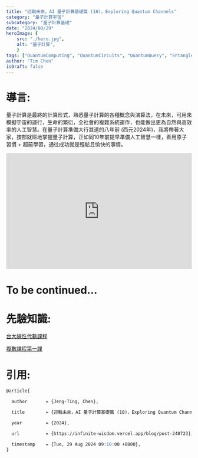 ```yaml
---
title: "迎戰未來，AI 量子計算基礎篇 (10)，Exploring Quantum Channels"
category: "量子計算宇宙"
subcategory: "量子計算基礎"
date: "2024/08/29"
heroImage: {
    src: "./hero.jpg",
    alt: "量子計算",
    }
tags: ["QuantumComputing", "QuantumCircuits", "QuantumQuery", "Entanglement", "ControlledNOT",'ControlledSWAP',"Qiskit", "braket", "CartesianProduct", "TensorProduct", "ProbabilityState", "independent", "AI量子計算", "量子計算基礎", "3C"]
author: "Tim Chen"
isDraft: false
---
```

# 導言:
量子計算是最終的計算形式，熟悉量子計算的各種概念與演算法，在未來，可用來模擬宇宙的運行，生命的繁衍，全社會的複雜系統運作，也能做出更為自然與高效率的人工智慧。在量子計算準備大行其道的八年前 (西元2024年)，我將帶著大家，按部就班地掌握量子計算，正如同10年前提早準備人工智慧一樣，善用原子習慣 + 超前學習，通往成功就是輕鬆且愉快的事情。

<p align="center"><iframe width="100%" height="315" src="https://www.youtube.com/embed/cMl-xIDSmXI?si=w6suMJfFVuTZx_L-" frameborder="0" allow="accelerometer; autoplay; clipboard-write; encrypted-media; gyroscope; picture-in-picture" allowfullscreen></iframe></p>

# To be continued...

# 先驗知識:
[台大線性代數課程](https://ocw.aca.ntu.edu.tw/ntu-ocw/ocw/cou/102S207)

[複數課程第一課](https://ocw.nthu.edu.tw/ocw/index.php?page=chapter&cid=289&chid=6153)

# 引用:
```markdown
@article{

  author       = {Jeng-Ting, Chen},

  title        = {迎戰未來，AI 量子計算基礎篇 (10)，Exploring Quantum Channels},  

  year         = {2024},

  url          = {https://infinite-wisdom.vercel.app/blog/post-240723},  

  timestamp    = {Tue, 29 Aug 2024 09:10:00 +0800},
}
```